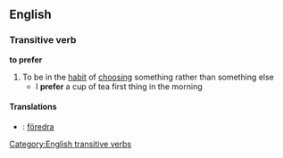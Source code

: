 ==English==
===Transitive verb===
'''to prefer'''
#To be in the [[habit]] of [[choosing]] something rather than something else
#* I '''prefer''' a cup of tea first thing in the morning
====Translations====
*{{sv}}: [[föredra]]
[[Category:English transitive verbs]]